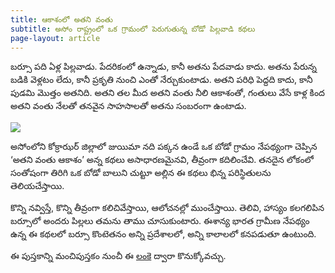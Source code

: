 ```yaml
---
title: ఆకాశంలో అతని వంతు 
subtitle: అసోం రాష్ట్రంలో ఒక గ్రామంలో పెరుగుతున్న బోడో పిల్లవాడి కథలు 
page-layout: article
---
```

బర్సూ పది ఏళ్ల పిల్లవాడు. పేదరికంలో ఉన్నాడు, కానీ అతను పేదవాడు కాదు. అతను పేరున్న బడికి వెళ్లటం లేదు, కానీ ప్రకృతి నుంచి ఎంతో నేర్చుకుంటాడు. అతని పరిధి పెద్దది కాదు, కానీ పుడమి మొత్తం అతనిది. అతని తల మీద అతని వంతు నీలి ఆకాశంతో, గంతులు వేసే కాళ్ల కింద అతని వంతు నేలతో తనవైన సాహసాలతో అతను సంబరంగా ఉంటాడు.

![](akasamlo.jpg){fig-align="center"}

అసోంలోని కోక్రాఝర్ జిల్లాలో జుయిమా నది పక్కన ఉండే ఒక బోడో గ్రామం నేపథ్యంగా చెప్పిన ‘అతని వంతు ఆకాశం’ అన్న కథలు అసాధారణమైనవి, తీవ్రంగా కదిలించేవి. తనదైన లోకంలో సంతోషంగా తిరిగి ఒక బోడో బాలుని చుట్టూ అల్లిన ఈ కథలు భిన్న పరిస్థితులను తెలియచేస్తాయి. 

కొన్ని నవ్విస్తే, కొన్ని తీవ్రంగా కలిచివేస్తాయి, ఆలోచనల్లో ముంచేస్తాయి. తెలివి, హాస్యం కలగలిపిన బర్సూలో అందరు పిల్లలు తమను తాము చూసుకుంటారు. ఈశాన్య భారత గ్రామీణ నేపథ్యం ఉన్న ఈ కథలలో బర్సూ కొంటెతనం అన్ని ప్రదేశాలలో, అన్ని కాలాలలో కనపడుతూ ఉంటుంది.

ఈ పుస్తకాన్ని మంచిపుస్తకం నుంచీ ఈ [లంకె](https://manchipustakam.in/product/akasamlo-atani-vantu/) ద్వారా కొనుక్కోవచ్చు. 
